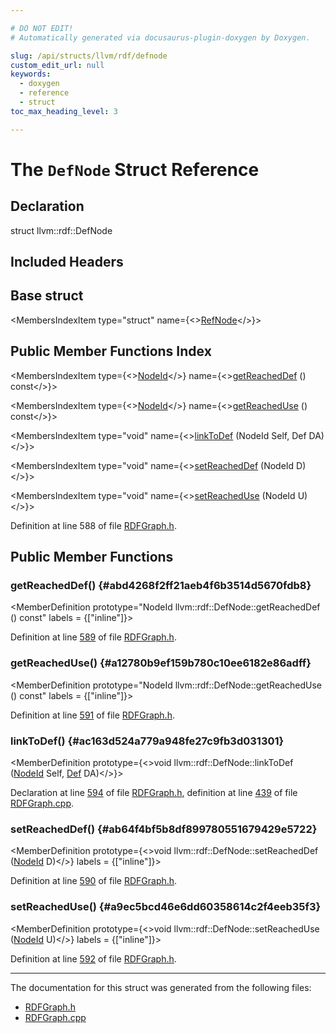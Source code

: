 ```yaml
---

# DO NOT EDIT!
# Automatically generated via docusaurus-plugin-doxygen by Doxygen.

slug: /api/structs/llvm/rdf/defnode
custom_edit_url: null
keywords:
  - doxygen
  - reference
  - struct
toc_max_heading_level: 3

---
```





# The `DefNode` Struct Reference

<DoxygenPage pluginConfig={pluginConfig}>



## Declaration

<CodeBlock>struct llvm::rdf::DefNode</CodeBlock>

## Included Headers

<IncludesList>
<IncludesListItem
  filePath="llvm/CodeGen/RDFGraph.h"
  permalink="/docs/api/files/include/include/llvm/include/llvm/codegen/rdfgraph-h"
  isLocal="true" />
</IncludesList>

## Base struct

<MembersIndex>

<MembersIndexItem
  type="struct"
  name={<><a href="/docs/api/structs/llvm/rdf/refnode">RefNode</a></>}>
</MembersIndexItem>

</MembersIndex>

## Public Member Functions Index

<MembersIndex>

<MembersIndexItem
  type={<><a href="/docs/api/namespaces/llvm/rdf/#a9c5c1abf54c7f5aaf8add770214aba5d">NodeId</a></>}
  name={<><a href="#abd4268f2ff21aeb4f6b3514d5670fdb8">getReachedDef</a> () const</>}>
</MembersIndexItem>

<MembersIndexItem
  type={<><a href="/docs/api/namespaces/llvm/rdf/#a9c5c1abf54c7f5aaf8add770214aba5d">NodeId</a></>}
  name={<><a href="#a12780b9ef159b780c10ee6182e86adff">getReachedUse</a> () const</>}>
</MembersIndexItem>

<MembersIndexItem
  type="void"
  name={<><a href="#ac163d524a779a948fe27c9fb3d031301">linkToDef</a> (NodeId Self, Def DA)</>}>
</MembersIndexItem>

<MembersIndexItem
  type="void"
  name={<><a href="#ab64f4bf5b8df899780551679429e5722">setReachedDef</a> (NodeId D)</>}>
</MembersIndexItem>

<MembersIndexItem
  type="void"
  name={<><a href="#a9ec5bcd46e6dd60358614c2f4eeb35f3">setReachedUse</a> (NodeId U)</>}>
</MembersIndexItem>

</MembersIndex>


Definition at line 588 of file <a href="/docs/api/files/include/include/llvm/include/llvm/codegen/rdfgraph-h">RDFGraph.h</a>.

<SectionDefinition>

## Public Member Functions

### getReachedDef() {#abd4268f2ff21aeb4f6b3514d5670fdb8}

<MemberDefinition
  prototype="NodeId llvm::rdf::DefNode::getReachedDef () const"
  labels = {["inline"]}>

Definition at line <a href="/docs/api/files/include/include/llvm/include/llvm/codegen/rdfgraph-h/#l00589">589</a> of file <a href="/docs/api/files/include/include/llvm/include/llvm/codegen/rdfgraph-h">RDFGraph.h</a>.
</MemberDefinition>

### getReachedUse() {#a12780b9ef159b780c10ee6182e86adff}

<MemberDefinition
  prototype="NodeId llvm::rdf::DefNode::getReachedUse () const"
  labels = {["inline"]}>

Definition at line <a href="/docs/api/files/include/include/llvm/include/llvm/codegen/rdfgraph-h/#l00591">591</a> of file <a href="/docs/api/files/include/include/llvm/include/llvm/codegen/rdfgraph-h">RDFGraph.h</a>.
</MemberDefinition>

### linkToDef() {#ac163d524a779a948fe27c9fb3d031301}

<MemberDefinition
  prototype={<>void llvm::rdf::DefNode::linkToDef (<a href="/docs/api/namespaces/llvm/rdf/#a9c5c1abf54c7f5aaf8add770214aba5d">NodeId</a> Self, <a href="/docs/api/namespaces/llvm/rdf/#a10793004faece2bb74d3363b5f6ce96f">Def</a> DA)</>}>

Declaration at line <a href="/docs/api/files/include/include/llvm/include/llvm/codegen/rdfgraph-h/#l00594">594</a> of file <a href="/docs/api/files/include/include/llvm/include/llvm/codegen/rdfgraph-h">RDFGraph.h</a>, definition at line <a href="/docs/api/files/lib/lib/codegen/rdfgraph-cpp/#l00439">439</a> of file <a href="/docs/api/files/lib/lib/codegen/rdfgraph-cpp">RDFGraph.cpp</a>.
</MemberDefinition>

### setReachedDef() {#ab64f4bf5b8df899780551679429e5722}

<MemberDefinition
  prototype={<>void llvm::rdf::DefNode::setReachedDef (<a href="/docs/api/namespaces/llvm/rdf/#a9c5c1abf54c7f5aaf8add770214aba5d">NodeId</a> D)</>}
  labels = {["inline"]}>

Definition at line <a href="/docs/api/files/include/include/llvm/include/llvm/codegen/rdfgraph-h/#l00590">590</a> of file <a href="/docs/api/files/include/include/llvm/include/llvm/codegen/rdfgraph-h">RDFGraph.h</a>.
</MemberDefinition>

### setReachedUse() {#a9ec5bcd46e6dd60358614c2f4eeb35f3}

<MemberDefinition
  prototype={<>void llvm::rdf::DefNode::setReachedUse (<a href="/docs/api/namespaces/llvm/rdf/#a9c5c1abf54c7f5aaf8add770214aba5d">NodeId</a> U)</>}
  labels = {["inline"]}>

Definition at line <a href="/docs/api/files/include/include/llvm/include/llvm/codegen/rdfgraph-h/#l00592">592</a> of file <a href="/docs/api/files/include/include/llvm/include/llvm/codegen/rdfgraph-h">RDFGraph.h</a>.
</MemberDefinition>

</SectionDefinition>

<hr/>

The documentation for this struct was generated from the following files:

<ul>
<li><a href="/docs/api/files/include/include/llvm/include/llvm/codegen/rdfgraph-h">RDFGraph.h</a></li>
<li><a href="/docs/api/files/lib/lib/codegen/rdfgraph-cpp">RDFGraph.cpp</a></li>
</ul>

</DoxygenPage>
